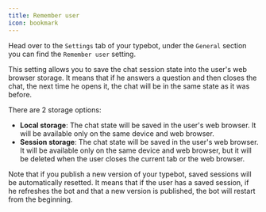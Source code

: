 ```yaml
---
title: Remember user
icon: bookmark
---
```


Head over to the `Settings` tab of your typebot, under the `General` section you can find the `Remember user` setting.

This setting allows you to save the chat session state into the user's web browser storage. It means that if he answers a question and then closes the chat, the next time he opens it, the chat will be in the same state as it was before.

There are 2 storage options:

- **Local storage**: The chat state will be saved in the user's web browser. It will be available only on the same device and web browser.
- **Session storage**: The chat state will be saved in the user's web browser. It will be available only on the same device and web browser, but it will be deleted when the user closes the current tab or the web browser.

Note that if you publish a new version of your typebot, saved sessions will be automatically resetted. It means that if the user has a saved session, if he refreshes the bot and that a new version is published, the bot will restart from the beginning.
